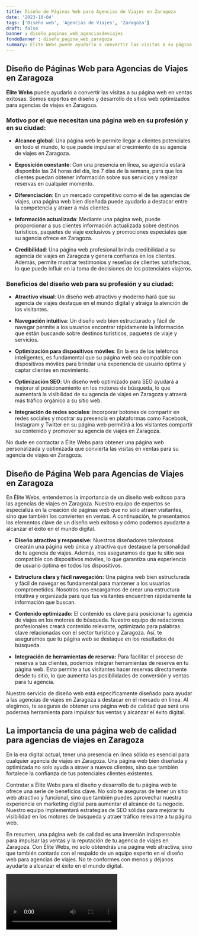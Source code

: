 ```yaml
---
title: Diseño de Páginas Web para Agencias de Viajes en Zaragoza
date: '2023-10-04'
tags: ['Diseño web', 'Agencias de Viajes', 'Zaragoza']
draft: false
banner : diseño_paginas_web_agenciasdeviajes
fondoBanner : diseño_pagina_web_zaragoza
summary: Élite Webs puede ayudarlo a convertir las visitas a su página web en ventas exitosas. Somos expertos en diseño y desarrollo de sitios web optimizados para agencias de viajes en Zaragoza. 
---
```


## Diseño de Páginas Web para Agencias de Viajes en Zaragoza

**Élite Webs** puede ayudarlo a convertir las visitas a su página web en ventas exitosas. Somos expertos en diseño y desarrollo de sitios web optimizados para agencias de viajes en Zaragoza. 

### Motivo por el que necesitan una página web en su profesión y en su ciudad:

- **Alcance global**: Una página web le permite llegar a clientes potenciales en todo el mundo, lo que puede impulsar el crecimiento de su agencia de viajes en Zaragoza.

- **Exposición constante**: Con una presencia en línea, su agencia estará disponible las 24 horas del día, los 7 días de la semana, para que los clientes puedan obtener información sobre sus servicios y realizar reservas en cualquier momento.

- **Diferenciación**: En un mercado competitivo como el de las agencias de viajes, una página web bien diseñada puede ayudarlo a destacar entre la competencia y atraer a más clientes.

- **Información actualizada**: Mediante una página web, puede proporcionar a sus clientes información actualizada sobre destinos turísticos, paquetes de viaje exclusivos y promociones especiales que su agencia ofrece en Zaragoza.

- **Credibilidad**: Una página web profesional brinda credibilidad a su agencia de viajes en Zaragoza y genera confianza en los clientes. Además, permite mostrar testimonios y reseñas de clientes satisfechos, lo que puede influir en la toma de decisiones de los potenciales viajeros.

### Beneficios del diseño web para su profesión y su ciudad:

- **Atractivo visual**: Un diseño web atractivo y moderno hará que su agencia de viajes destaque en el mundo digital y atraiga la atención de los visitantes.

- **Navegación intuitiva**: Un diseño web bien estructurado y fácil de navegar permite a los usuarios encontrar rápidamente la información que están buscando sobre destinos turísticos, paquetes de viaje y servicios.

- **Optimización para dispositivos móviles**: En la era de los teléfonos inteligentes, es fundamental que su página web sea compatible con dispositivos móviles para brindar una experiencia de usuario óptima y captar clientes en movimiento.

- **Optimización SEO**: Un diseño web optimizado para SEO ayudará a mejorar el posicionamiento en los motores de búsqueda, lo que aumentará la visibilidad de su agencia de viajes en Zaragoza y atraerá más tráfico orgánico a su sitio web.

- **Integración de redes sociales**: Incorporar botones de compartir en redes sociales y mostrar su presencia en plataformas como Facebook, Instagram y Twitter en su página web permitirá a los visitantes compartir su contenido y promover su agencia de viajes en Zaragoza.

No dude en contactar a Élite Webs para obtener una página web personalizada y optimizada que convierta las visitas en ventas para su agencia de viajes en Zaragoza.

<GifSeo />

<Cta />

## Diseño de Página Web para Agencias de Viajes en Zaragoza

En Élite Webs, entendemos la importancia de un diseño web exitoso para las agencias de viajes en Zaragoza. Nuestro equipo de expertos se especializa en la creación de páginas web que no solo atraen visitantes, sino que también los convierten en ventas. A continuación, te presentamos los elementos clave de un diseño web exitoso y cómo podemos ayudarte a alcanzar el éxito en el mundo digital.

- **Diseño atractivo y responsive:** Nuestros diseñadores talentosos crearán una página web única y atractiva que destaque la personalidad de tu agencia de viajes. Además, nos aseguramos de que tu sitio sea compatible con dispositivos móviles, lo que garantiza una experiencia de usuario óptima en todos los dispositivos.

- **Estructura clara y fácil navegación:** Una página web bien estructurada y fácil de navegar es fundamental para mantener a los usuarios comprometidos. Nosotros nos encargamos de crear una estructura intuitiva y organizada para que tus visitantes encuentren rápidamente la información que buscan.

- **Contenido optimizado:** El contenido es clave para posicionar tu agencia de viajes en los motores de búsqueda. Nuestro equipo de redactores profesionales creará contenido relevante, optimizado para palabras clave relacionadas con el sector turístico y Zaragoza. Así, te aseguramos que tu página web se destaque en los resultados de búsqueda.

- **Integración de herramientas de reserva:** Para facilitar el proceso de reserva a tus clientes, podemos integrar herramientas de reserva en tu página web. Esto permite a tus visitantes hacer reservas directamente desde tu sitio, lo que aumenta las posibilidades de conversión y ventas para tu agencia.

Nuestro servicio de diseño web está específicamente diseñado para ayudar a las agencias de viajes en Zaragoza a destacar en el mercado en línea. Al elegirnos, te aseguras de obtener una página web de calidad que será una poderosa herramienta para impulsar tus ventas y alcanzar el éxito digital.

## La importancia de una página web de calidad para agencias de viajes en Zaragoza

En la era digital actual, tener una presencia en línea sólida es esencial para cualquier agencia de viajes en Zaragoza. Una página web bien diseñada y optimizada no solo ayuda a atraer a nuevos clientes, sino que también fortalece la confianza de tus potenciales clientes existentes.

Contratar a Élite Webs para el diseño y desarrollo de tu página web te ofrece una serie de beneficios clave. No solo te aseguras de tener un sitio web atractivo y funcional, sino que también puedes aprovechar nuestra experiencia en marketing digital para aumentar el alcance de tu negocio. Nuestro equipo implementará estrategias de SEO sólidas para mejorar tu visibilidad en los motores de búsqueda y atraer tráfico relevante a tu página web.

En resumen, una página web de calidad es una inversión indispensable para impulsar las ventas y la reputación de tu agencia de viajes en Zaragoza. Con Élite Webs, no solo obtendrás una página web atractiva, sino que también contarás con el respaldo de un equipo experto en el diseño web para agencias de viajes. No te conformes con menos y déjanos ayudarte a alcanzar el éxito en el mundo digital.

<Video />

<CtaBot job='Agencias de Viajes' city='Zaragoza'/>

<Gmaps query='Zaragoza+españa+maps' />
